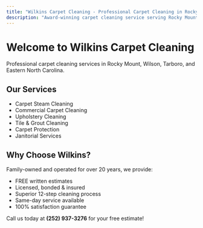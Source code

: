 ```yaml
---
title: "Wilkins Carpet Cleaning - Professional Carpet Cleaning in Rocky Mount, Wilson, Tarboro"
description: "Award-winning carpet cleaning service serving Rocky Mount, Wilson, Tarboro & surrounding areas for 20+ years. Professional steam cleaning, upholstery, tile & grout."
---
```


# Welcome to Wilkins Carpet Cleaning

Professional carpet cleaning services in Rocky Mount, Wilson, Tarboro, and Eastern North Carolina.

## Our Services

- Carpet Steam Cleaning
- Commercial Carpet Cleaning
- Upholstery Cleaning
- Tile & Grout Cleaning
- Carpet Protection
- Janitorial Services

## Why Choose Wilkins?

Family-owned and operated for over 20 years, we provide:

- FREE written estimates
- Licensed, bonded & insured
- Superior 12-step cleaning process
- Same-day service available
- 100% satisfaction guarantee

Call us today at **(252) 937-3276** for your free estimate!